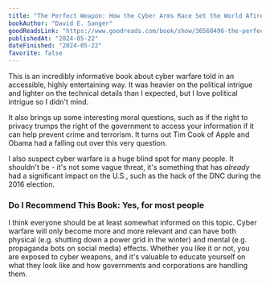 ```yaml
---
title: "The Perfect Weapon: How the Cyber Arms Race Set the World Afire"
bookAuthor: "David E. Sanger"
goodReadsLink: "https://www.goodreads.com/book/show/36560496-the-perfect-weapon"
publishedAt: "2024-05-22"
dateFinished: "2024-05-22"
favorite: false
---
```


This is an incredibly informative book about cyber warfare told in an accessible, highly entertaining way. It was heavier on the political intrigue and lighter on the technical details than I expected, but I love political intrigue so I didn't mind.

It also brings up some interesting moral questions, such as if the right to privacy trumps the right of the government to access your information if it can help prevent crime and terrorism. It turns out Tim Cook of Apple and Obama had a falling out over this very question.

I also suspect cyber warfare is a huge blind spot for many people. It shouldn't be - it's not some vague threat, it's something that has _already_ had a significant impact on the U.S., such as the hack of the DNC during the 2016 election.

### Do I Recommend This Book: Yes, for most people

I think everyone should be at least somewhat informed on this topic. Cyber warfare will only become more and more relevant and can have both physical (e.g. shutting down a power grid in the winter) and mental (e.g. propaganda bots on social media) effects. Whether you like it or not, you are exposed to cyber weapons, and it's valuable to educate yourself on what they look like and how governments and corporations are handling them.


